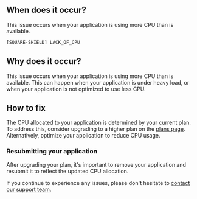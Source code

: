 ## When does it occur?

This issue occurs when your application is using more CPU than is available.

```bash
[SQUARE-SHIELD] LACK_OF_CPU
```

## Why does it occur?

This issue occurs when your application is using more CPU than is available. This can happen when your application is under heavy load, or when your application is not optimized to use less CPU.

## How to fix

The CPU allocated to your application is determined by your current plan. To address this, consider upgrading to a higher plan on the [plans page](https://squarecloud.app/plans). Alternatively, optimize your application to reduce CPU usage.

### Resubmitting your application

After upgrading your plan, it's important to remove your application and resubmit it to reflect the updated CPU allocation.

If you continue to experience any issues, please don't hesitate to [contact our support team](/company/support).

